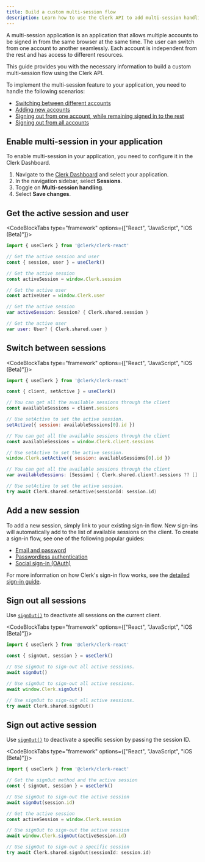 ```yaml
---
title: Build a custom multi-session flow
description: Learn how to use the Clerk API to add multi-session handling to your application.
---
```


<Include src="_partials/custom-flows-callout" />

A multi-session application is an application that allows multiple accounts to be signed in from the same browser at the same time. The user can switch from one account to another seamlessly. Each account is independent from the rest and has access to different resources.

This guide provides you with the necessary information to build a custom multi-session flow using the Clerk API.

To implement the multi-session feature to your application, you need to handle the following scenarios:

- [Switching between different accounts](#switch-between-sessions)
- [Adding new accounts](#add-a-new-session)
- [Signing out from one account, while remaining signed in to the rest](#sign-out-active-session)
- [Signing out from all accounts](#sign-out-all-sessions)

## Enable multi-session in your application

To enable multi-session in your application, you need to configure it in the Clerk Dashboard.

1. Navigate to the [Clerk Dashboard](https://dashboard.clerk.com/last-active?path=sessions) and select your application.
1. In the navigation sidebar, select **Sessions**.
1. Toggle on **Multi-session handling**.
1. Select **Save changes**.

## Get the active session and user

<CodeBlockTabs type="framework" options={["React", "JavaScript", "iOS (Beta)"]}>
  ```jsx
  import { useClerk } from '@clerk/clerk-react'

  // Get the active session and user
  const { session, user } = useClerk()
  ```

  ```js
  // Get the active session
  const activeSession = window.Clerk.session

  // Get the active user
  const activeUser = window.Clerk.user
  ```

  ```swift
  // Get the active session
  var activeSession: Session? { Clerk.shared.session }

  // Get the active user
  var user: User? { Clerk.shared.user }
  ```
</CodeBlockTabs>

## Switch between sessions

<CodeBlockTabs type="framework" options={["React", "JavaScript", "iOS (Beta)"]}>
  ```jsx
  import { useClerk } from '@clerk/clerk-react'

  const { client, setActive } = useClerk()

  // You can get all the available sessions through the client
  const availableSessions = client.sessions

  // Use setActive to set the active session.
  setActive({ session: availableSessions[0].id })
  ```

  ```js
  // You can get all the available sessions through the client
  const availableSessions = window.Clerk.client.sessions

  // Use setActive to set the active session.
  window.Clerk.setActive({ session: availableSessions[0].id })
  ```

  ```swift
  // You can get all the available sessions through the client
  var availableSessions: [Session] { Clerk.shared.client?.sessions ?? [] }

  // Use setActive to set the active session.
  try await Clerk.shared.setActive(sessionId: session.id)
  ```
</CodeBlockTabs>

## Add a new session

To add a new session, simply link to your existing sign-in flow. New sign-ins will automatically add to the list of available sessions on the client. To create a sign-in flow, see one of the following popular guides:

- [Email and password](/docs/custom-flows/email-password)
- [Passwordless authentication](/docs/custom-flows/email-sms-otp)
- [Social sign-in (OAuth)](/docs/authentication/social-connections/oauth)

For more information on how Clerk's sign-in flow works, see the [detailed sign-in guide](/docs/custom-flows/overview#sign-in-flow).

## Sign out all sessions

Use [`signOut()`](/docs/references/javascript/clerk/clerk#sign-out) to deactivate all sessions on the current client.

<CodeBlockTabs type="framework" options={["React", "JavaScript", "iOS (Beta)"]}>
  ```jsx
  import { useClerk } from '@clerk/clerk-react'

  const { signOut, session } = useClerk()

  // Use signOut to sign-out all active sessions.
  await signOut()
  ```

  ```js
  // Use signOut to sign-out all active sessions.
  await window.Clerk.signOut()
  ```

  ```swift
  // Use signOut to sign-out all active sessions.
  try await Clerk.shared.signOut()
  ```
</CodeBlockTabs>

## Sign out active session

Use [`signOut()`](/docs/references/javascript/clerk/clerk#sign-out) to deactivate a specific session by passing the session ID.

<CodeBlockTabs type="framework" options={["React", "JavaScript", "iOS (Beta)"]}>
  ```jsx
  import { useClerk } from '@clerk/clerk-react'

  // Get the signOut method and the active session
  const { signOut, session } = useClerk()

  // Use signOut to sign-out the active session
  await signOut(session.id)
  ```

  ```js
  // Get the active session
  const activeSession = window.Clerk.session

  // Use signOut to sign-out the active session
  await window.Clerk.signOut(activeSession.id)
  ```

  ```swift
  // Use signOut to sign-out a specific session
  try await Clerk.shared.signOut(sessionId: session.id)
  ```
</CodeBlockTabs>
